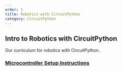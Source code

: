 ```yaml
---
order: 1
title: Robotics with CircuitPython
category: CircuitPython
---
```



## Intro to Robotics with CircuitPython

Our curriculum for robotics with CircuitPython.

### [Microcontroller Setup Instructions](http://opensource.morganstanley.com/cpx-training/exercises/en-US/circuitpython/setup_bluefruit/)

<Setup />
